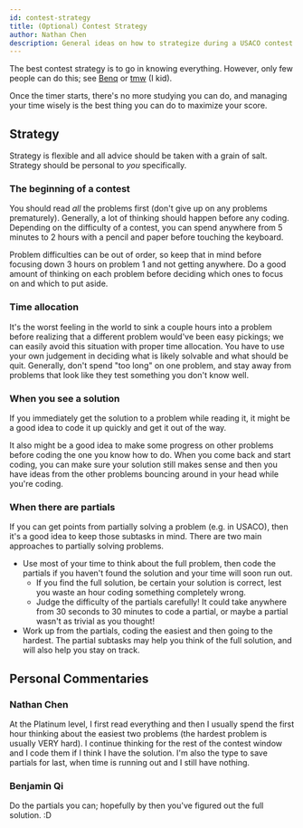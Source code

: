 ```yaml
---
id: contest-strategy
title: (Optional) Contest Strategy
author: Nathan Chen
description: General ideas on how to strategize during a USACO contest.
---
```


The best contest strategy is to go in knowing everything. However, only few people can do this; see [Benq](https://codeforces.com/profile/benq) or [tmw](https://codeforces.com/profile/tmwilliamlin168) (I kid). 

Once the timer starts, there's no more studying you can do, and managing your time wisely is the best thing you can do to maximize your score.

## Strategy

Strategy is flexible and all advice should be taken with a grain of salt. Strategy should be personal to *you* specifically.

### The beginning of a contest

You should read *all* the problems first (don't give up on any problems prematurely). Generally, a lot of thinking should happen before any coding. Depending on the difficulty of a contest, you can spend anywhere from 5 minutes to 2 hours with a pencil and paper before touching the keyboard. 

Problem difficulties can be out of order, so keep that in mind before focusing down 3 hours on problem 1 and not getting anywhere. Do a good amount of thinking on each problem before deciding which ones to focus on and which to put aside.

### Time allocation

It's the worst feeling in the world to sink a couple hours into a problem before realizing that a different problem would've been easy pickings; we can easily avoid this situation with proper time allocation. You have to use your own judgement in deciding what is likely solvable and what should be quit. Generally, don't spend "too long" on one problem, and stay away from problems that look like they test something you don't know well.

### When you see a solution

If you immediately get the solution to a problem while reading it, it might be a good idea to code it up quickly and get it out of the way. 

It also might be a good idea to make some progress on other problems before coding the one you know how to do. When you come back and start coding, you can make sure your solution still makes sense and then you have ideas from the other problems bouncing around in your head while you're coding.

### When there are partials

If you can get points from partially solving a problem (e.g. in USACO), then it's a good idea to keep those subtasks in mind. There are two main approaches to partially solving problems.

- Use most of your time to think about the full problem, then code the partials if you haven't found the solution and your time will soon run out.
  - If you find the full solution, be certain your solution is correct, lest you waste an hour coding something completely wrong.
  - Judge the difficulty of the partials carefully! It could take anywhere from 30 seconds to 30 minutes to code a partial, or maybe a partial wasn't as trivial as you thought!
- Work up from the partials, coding the easiest and then going to the hardest. The partial subtasks may help you think of the full solution, and will also help you stay on track.

## Personal Commentaries

### Nathan Chen

At the Platinum level, I first read everything and then I usually spend the first hour thinking about the easiest two problems (the hardest problem is usually VERY hard). I continue thinking for the rest of the contest window and I code them if I think I have the solution. I'm also the type to save partials for last, when time is running out and I still have nothing.

### Benjamin Qi

Do the partials you can; hopefully by then you've figured out the full solution. :D
